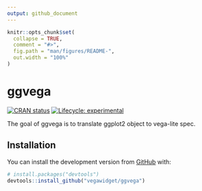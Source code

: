 ```yaml
---
output: github_document
---
```


<!-- README.md is generated from README.Rmd. Please edit that file -->

```r
knitr::opts_chunk$set(
  collapse = TRUE,
  comment = "#>",
  fig.path = "man/figures/README-",
  out.width = "100%"
)
```
# ggvega

<!-- badges: start -->
[![CRAN status](https://www.r-pkg.org/badges/version/ggvega)](https://cran.r-project.org/package=ggvega)
[![Lifecycle: experimental](https://img.shields.io/badge/lifecycle-experimental-orange.svg)](https://www.tidyverse.org/lifecycle/#experimental)
<!-- badges: end -->

The goal of ggvega is to translate ggplot2 object to vega-lite spec.

## Installation

You can install the development version from [GitHub](https://github.com/) with:

``` r
# install.packages("devtools")
devtools::install_github("vegawidget/ggvega")
```
